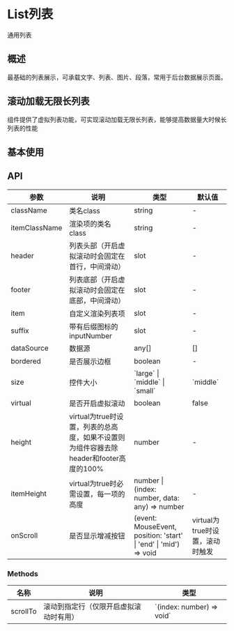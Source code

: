 

<Meta of={ListStories}/>

# List列表
通用列表

## 概述
最基础的列表展示，可承载文字、列表、图片、段落，常用于后台数据展示页面。

## 滚动加载无限长列表
组件提供了虚拟列表功能，可实现滚动加载无限长列表，能够提高数据量大时候长列表的性能

## 基本使用
<Canvas of={ListStories.List}/>
<Controls of={ListStories.List}/>

## API
<table className="api-table">
    <thead>
    <tr>
        <th>参数</th>
        <th>说明</th>
        <th>类型</th>
        <th>默认值</th>
    </tr>
    </thead>
    <tbody>
    <tr>
        <td>className</td>
        <td>类名class</td>
        <td>string</td>
        <td>-</td>
    </tr>
    <tr>
        <td>itemClassName</td>
        <td>渲染项的类名class</td>
        <td>string</td>
        <td>-</td>
    </tr>
    <tr>
        <td>header</td>
        <td>列表头部（开启虚拟滚动时会固定在首行，中间滑动）</td>
        <td>slot</td>
        <td>-</td>
    </tr>
    <tr>
        <td>footer</td>
        <td>列表底部（开启虚拟滚动时会固定在底部，中间滑动）</td>
        <td>slot</td>
        <td>-</td>
    </tr>
    <tr>
        <td>item</td>
        <td>自定义渲染列表项</td>
        <td>slot</td>
        <td>-</td>
    </tr>
    <tr>
        <td>suffix</td>
        <td>带有后缀图标的 inputNumber</td>
        <td>slot</td>
        <td>-</td>
    </tr>
    <tr>
        <td>dataSource</td>
        <td>数据源</td>
        <td>any[]</td>
        <td>[]</td>
    </tr>
    <tr>
        <td>bordered</td>
        <td>是否展示边框</td>
        <td>boolean</td>
        <td>-</td>
    </tr>
    <tr>
        <td>size</td>
        <td>控件大小</td>
        <td>`large` | `middle` | `small`</td>
        <td>`middle`</td>
    </tr>
    <tr>
        <td>virtual</td>
        <td>是否开启虚拟滚动</td>
        <td>boolean</td>
        <td>false</td>
    </tr>
    <tr>
        <td>height</td>
        <td>virtual为true时设置，列表的总高度，如果不设置则为组件容器去除header和footer高度的100%</td>
        <td>number</td>
        <td>-</td>
    </tr>
    <tr>
        <td>itemHeight</td>
        <td>virtual为true时必需设置，每一项的高度</td>
        <td>number | (index: number, data: any) => number</td>
        <td>-</td>
    </tr>
    <tr>
        <td>onScroll</td>
        <td>是否显示增减按钮</td>
        <td>(event: MouseEvent, position: 'start' | 'end' | 'mid') => void</td>
        <td>virtual为true时设置，滚动时触发</td>
    </tr>
    </tbody>
</table>

### Methods
<table className="api-table">
    <thead>
    <tr>
        <th>名称</th>
        <th>说明</th>
        <th>类型</th>
    </tr>
    </thead>
    <tbody>
    <tr>
        <td>scrollTo</td>
        <td>滚动到指定行（仅限开启虚拟滚动时有用）</td>
        <td>`(index: number) => void`</td>
    </tr>
    </tbody>
</table>
